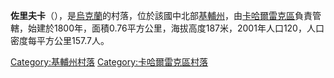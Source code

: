{{coord|49|51|59|N|30|59|19|E|scale:30000|display=title}}

'''佐里夫卡'''（{{lang-uk|Зорівка}}），是[[烏克蘭|烏克蘭]]的村落，位於該國中北部[[基輔州|基輔州]]，由[[卡哈爾雷克區|卡哈爾雷克區]]負責管轄，始建於1800年，面積0.76平方公里，海拔高度187米，2001年人口120，人口密度每平方公里157.7人。

{{DEFAULTSORT:Зорівка}}
[[Category:基輔州村落|Category:基輔州村落]]
[[Category:卡哈爾雷克區村落|Category:卡哈爾雷克區村落]]


{{Kiev-geo-stub}}